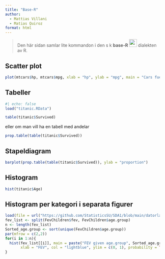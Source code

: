 ```yaml
---
title: "Base-R"
author: 
  - Mattias Villani
  - Matias Quiroz
format: html
---
```


> Den här sidan samlar lite kommandon i den s k **base-R** ![](../misc/hexagons/figs/base_r_hexagon.svg){fig-align="center" width="25"} dialekten av R.

## Scatter plot

```r
plot(mtcars$hp, mtcars$mpg, xlab = "hp", ylab = "mpg", main = "Cars fuel usage")
```

## Tabeller

```r
#| echo: false
load("titanic.RData")
```

```r
table(titanic$Survived)
```

eller om man vill ha en tabell med andelar

```r
prop.table(table(titanic$Survived))
```

## Stapeldiagram

```r
barplot(prop.table(table(titanic$Survived)), ylab = "proportion")
```

## Histogram

```r
hist(titanic$Age)
```

## Histogram per kategori i separata figurer 
```r
load(file = url("https://github.com/StatisticsSU/SDA1/blob/main/datorlab/lab3/FevChildren.RData?raw=true"))
fev_list <- split(FevChildren$fev, FevChildren$age.group)
n <- length(fev_list)
Sorted_age.group <- sort(unique(FevChildren$age.group))
par(mfrow = c(2,2))
for(i in 1:n){
  hist(fev_list[[i]], main = paste("FEV given age.group", Sorted_age.group[i]),
       xlab = "FEV", col = "lightblue", ylim = c(0, 1), probability = TRUE)
}

```

